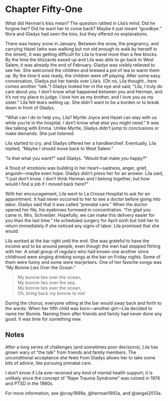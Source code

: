 # Chapter Fifty-One

What did Herman's kiss mean? The question rattled in Lila's mind. Did he forgive her? Did he want her to come back? Maybe it just meant "goodbye." Nora and Gladys had seen the kiss, but they offered no explanations.  

There was heavy snow in January. Between the snow, the pregnancy, and carrying Hazel (who was walking but not old enough to walk by herself in the street), it was getting difficult for Lila to travel more than a few blocks. By the time the blizzards eased up and Lila was able to go back to West Salem, it was already the end of February. Gladys was visibly relieved to see her. She welcomed the children and brewed a pot of tea to warm them up. By the time it was ready, the children were off playing. After some easy conversation, Gladys put her hands over Lila's. (Oh no, Lila thought&hellip;here comes another "talk.") Gladys looked her in the eye and said, "Lila, I truly do care about you. I don't know what happened between you and Herman, and it's not my place to judge. I love him as my brother, and I love you as my sister." Lila felt tears welling up. She didn't want to be a burden or to break down in front of Gladys.  

"What can I do to help you, Lila? Myrtle Joyce and Hazel can stay with us while you're in the hospital. I don't know what else you might need." It was like talking with Emma. Unlike Myrtle, Gladys didn't jump to conclusions or make demands. She just listened. 

Lila started to cry, and Gladys offered her a handkerchief. Eventually, Lila replied, "Maybe I should move back to West Salem." 

"Is that what you want?" said Gladys. "Would that make you happy?" 

A flood of emotions was building in her heart---sadness, anger, grief, anguish---maybe even hope. Gladys didn't press her for an answer. Lila said, "I just don't know. I don't think Herman and I belong together, but how would I find a job if I moved back here?"  

With her encouragement, Lila went to La Crosse Hospital to ask for an appointment. It had never occurred to her to see a doctor before going into labor. Gladys said that it was called "prenatal care." When the doctor opened her file, his eyebrows furrowed in concentration. "I'm glad you came in, Mrs. Schneider. Hopefully, we can make this delivery easier for you than the last time." He scheduled surgery for April sixth but told her to return immediately if she noticed any signs of labor. Lila promised that she would.  

Lila worked at the bar right until the end. She was grateful to have the income and to be around people, even though the men had stopped flirting with her. A small group of regulars who had known one another since childhood were singing drinking songs at the bar on Friday nights. Some of them were funny and some were tearjerkers. One of her favorite songs was "My Bonnie Lies Over the Ocean." 

> | My bonnie lies over the ocean,
> | My bonnie lies over the sea,
> | My bonnie lies over the ocean,
> | Oh, bring back my bonnie to me!

During the chorus, everyone sitting at the bar would sway back and forth to the words. When her fifth child was born---another girl---Lila decided to name her Bonnie. Naming them after friends and family had never done any good. It was time for something new.  

## Notes

After a long series of challenges (and sometimes poor decisions), Lila has grown wary of "the talk" from friends and family members. The unconditional acceptance she feels from Gladys allows her to take some bits of advice, like pursuing prenatal care.  

I don't know if Lila ever received any kind of mental health support; it is unlikely since the concept of "Rape Trauma Syndrome" was coined in 1974 and PTSD in the 1980s. 

For more information, see @cray1999a, @herman1992a, and @seigel2013a.  